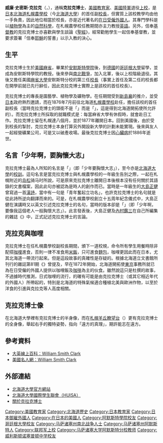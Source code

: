 {{Infobox Biography
| subject_name   = 威廉·史密斯·克拉克<br />William Smith Clark
| image_name     = William S. Clark.jpg
| image_size     = 180px
| image_caption  = 威廉·史密夫·克拉克 
| date_of_birth  = 1826年7月31日
| place_of_birth = {{USA}}[[麻省|麻省]][[阿什菲尔德|阿什菲尔德]]
| date_of_death  = {{death date and age|1886|3|9|1826|7|31}}
| place_of_death = {{USA}}[[麻省|麻省]][[阿默斯特|阿默斯特]]
| occupation     = [[教育家|教育家]]<br>軍官<br/>[[札幌農學校|札幌農學校]]（今[[北海道大學|北海道大學]]首任校長）
| signature      = WilliamSClark.svg
}}

'''威廉·史密斯·克拉克'''（{{lang-en|'''William Smith Clark'''}}，{{bd|1826年|7月31日|1886年|3月9日|catIdx=Clark}}），通稱'''克拉克博士'''，[[美國|美國]][[教育家|教育家]]、[[美國陸軍|美國陸軍]]退役[[上校|上校]]，是[[日本|日本]][[北海道|北海道]][[札幌農學校|札幌農學校]]（今[[北海道大學|北海道大學]]）的首任副[[校長|校長]]，但實質上該校教學均由他一手負責，因此地位相當於校長，亦是近代著名的[[御雇外國人|在日受僱外國人]]。其專門學科是以[[植物學|植物學]]為主的[[自然科學|自然科學]]，在札幌農學校任教期間亦主力教授[[英語|英語]]。另外，信奉[[基督教|基督教]]的克拉克博士亦喜歡與學生談論《[[聖經|聖經]]》，經常勸勉學生一起信奉基督教，並要求簽署「信奉[[耶穌|耶穌]]的誓書」以示入教的決心。

==生平==
克拉克博士生於[[美國|美國]][[麻省|麻省]]，畢業於[[安默斯特學院|安默斯特學院]]後，到[[德國|德國]]的[[哥廷根大學|哥廷根大學]]留學，並成為安默斯特學院的教授。後來參與[[南北戰爭|南北戰爭]]，加入北軍，後以上校階級退役。其後又擔任美國[[麻省大學|麻省大學]]安默斯特分校的第三任[[校長|校長]]（事實上首任及第二任的校長都在開學前就已先行辭任，因此克拉克博士實際上是該校的首任校長）。

克拉克博士的專長是園藝學、植物學及礦物學。在任期間受到[[新島襄|新島襄]]的推介，並受[[日本|日本]]政府熱烈邀請，而在1876年7月前往北海道[[札幌農學校|札幌農學校]]赴任，擔任該校的首任副校長（當時克拉克博士的頭銜不是「{{lang|en|Vice-principal}}」而是「{{lang|en|Vice-President}}」，這是得到北海道開拓使所允許的）。而克拉克博士所採取的就職模式是：每當麻省大學有休假時，就會赴日工作。克拉克博士留在札幌達八個月，並於1877年離開日本。回到美國後，由於受到校長的掣肘，克拉克博士本身打算另外開設新大學的計劃未能實現。後來與友人一起經營礦業公司，可是又以破產收場。最後克拉克博士因[[心臟病|心臟病]]於1886年逝世。

==名言「少年啊，要胸懷大志」==

克拉克博士最為人所知的名言是「{{lang|en|Boys, be ambitious!}}」（即「少年要胸懷大志」），至今亦是[[北海道大學|北海道大學]]的[[校訓|校訓]]。這句名言是當克拉克博士與札幌農學校的一年級生告別之際，一起在札幌附近的[[岛松|岛松]]骑马时所說，可是原來克拉克博士離開日本後根本沒有任何關於其語錄的文書檔案，因此此句亦被認為是時人的創作而已。當時是一年級生的[[大島正健|大島正健]]曾寫過一首[[漢詩|漢詩]]，當中有一句是「青年奮起立功名」，也許克拉克博士的名句就是從此詩所逆向翻譯而來的。可是，在札幌農學校創立十五周年紀念儀式中，大島正健在演講時又以英文引述克拉克博士的名句，當時的版本卻是「{{lang|en|Boys, be ambitious like this old man}}」（即「少年啊，要像我這個老人一般胸懷大志」）。此言發表後，大島正健及[[內村鑑三|內村鑑三]]在自己所編集的雜誌《{{lang|en|Japan Christian Intelligencer, Vol.1,No.2}}》中，正式記述克拉克博士的言論。

==克拉克與咖哩==
克拉克博士在任札幌農學校副校長期間，頒下一道校規，命令所有學生用餐時除非配搭[[咖哩|咖哩]]進食，否則一律不准食用[[飯|米飯]]，只可進食[[麵包|麵包]]，咖哩更因此而在日本，尤其北海道一帶流行起來。但是這段故事的真確性是存疑的。根據北海道立文書館所刊行的雜誌第81期《{{lang|ja|赤れんが}}》曾提及，早在1872年開始，北海道開拓使[[東京|東京]]事務所就已為在日受僱的外國人提供以咖哩飯及[[咖啡|咖啡]]為主的伙食。雖然說這只是杜撰的故事，不過據時代推測，日式咖哩的流行，的確有可能是由克拉克博士（或其它相近年代的外國人）所帶起的，特別是北海道的特殊氣候適合種植北美與歐洲作物，以至於洋食的引進與克拉克等人高度相關。

==克拉克博士像==

在北海道大學裡有克拉克博士的半身像，而在[[札幌羊丘瞭望台|札幌羊丘瞭望台]]（{{lang|ja|さっぽろ羊ヶ丘展望台}}）更有克拉克博士的全身像，舉起右手的獨特姿勢，指向「遠方的真理」，期許能志在遠方。

==參考資料==
*[http://www.britannica.com/eb/article-9002224/William-Smith-Clark 大英線上百科：William Smith Clark] {{Wayback|url=http://www.britannica.com/eb/article-9002224/William-Smith-Clark |date=20081119012016 }} {{en}}
*[http://www.famousamericans.net/williamsmithclark/ 美國名人網：William Smith Clark] {{Wayback|url=http://www.famousamericans.net/williamsmithclark/ |date=20201208054445 }} {{en}}

==外部連結==
{{commonscat|William S. Clark}}
*[https://web.archive.org/web/20060717052027/http://www.hokudai.ac.jp/index-e.html 北海道大學官方網站] {{ja}}
*[https://web.archive.org/web/20080624171801/http://circle.cc.hokudai.ac.jp/huisa/ 北海道大學國際學生聯會（HUISA）] {{ja}}
*[http://www.factmonster.com/ce6/people/A0812430.html 關於克拉克博士] {{Wayback|url=http://www.factmonster.com/ce6/people/A0812430.html |date=20111230050353 }} {{en}}
{{日本御雇外國人|state=expanded}}
{{Authority control}}
{{DEFAULTSORT:Clark, William S.}}
[[Category:美國教育家|Category:美國教育家]]
[[Category:北海道歷史|Category:北海道歷史]]
[[Category:日本教育家|Category:日本教育家]]
[[Category:日本御雇外國人|Category:日本御雇外國人]]
[[Category:在日本的美國人|Category:在日本的美國人]]
[[Category:阿默斯特學院校友|Category:阿默斯特學院校友]]
[[Category:哥廷根大學校友|Category:哥廷根大學校友]]
[[Category:马萨诸塞州南北战争人士|Category:马萨诸塞州南北战争人士]]
[[Category:马萨诸塞州阿默斯特人|Category:马萨诸塞州阿默斯特人]]
[[Category:联邦军上校|Category:联邦军上校]]
[[Category:马萨诸塞大学阿默斯特分校教师|Category:马萨诸塞大学阿默斯特分校教师]]
[[Category:威利斯顿诺塞普顿中学校友|Category:威利斯顿诺塞普顿中学校友]]